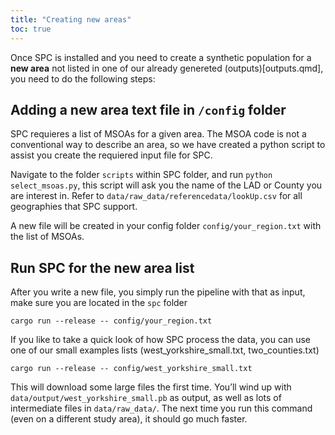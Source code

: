 ```yaml
---
title: "Creating new areas"
toc: true
---
```


Once SPC is installed and you need to create a synthetic population for a **new area** not listed in one of our already genereted (outputs)[outputs.qmd], you need to do the following steps:

## Adding a new area text file in `/config` folder

SPC requieres a list of MSOAs for a given area. The MSOA code is not a conventional way to describe an area, so we have created a python script to assist you create the requiered input file for SPC.

Navigate to the folder `scripts` within SPC folder, and run `python select_msoas.py`, this script will ask you the name of the LAD or County you are interest in. Refer to `data/raw_data/referencedata/lookUp.csv` for all geographies that SPC support. 

A new file will be created in your config folder `config/your_region.txt` with the list of MSOAs.

## Run SPC for the new area list

After you write a new file, you simply run the pipeline with that as input, make sure you are located in the `spc` folder

```
cargo run --release -- config/your_region.txt
```

If you like to take a quick look of how SPC process the data, you can use one of our small examples lists (west_yorkshire_small.txt, two_counties.txt)

```
cargo run --release -- config/west_yorkshire_small.txt
```

This will download some large files the first time. You'll wind up with
`data/output/west_yorkshire_small.pb` as output, as well as lots of
intermediate files in `data/raw_data/`. The next time you run this command
(even on a different study area), it should go much faster.